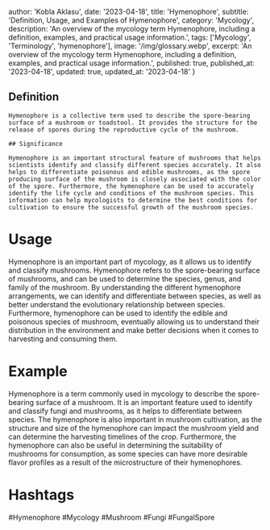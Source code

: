 
  author: 'Kobla Aklasu',
  date: '2023-04-18',
  title: 'Hymenophore',
  subtitle: 'Definition, Usage, and Examples of Hymenophore',
  category: 'Mycology',
  description: 'An overview of the mycology term Hymenophore, including a definition, examples, and practical usage information.',
  tags: ['Mycology', 'Terminology', 'hymenophore'],
  image: '/img/glossary.webp',
  excerpt: 'An overview of the mycology term Hymenophore, including a definition, examples, and practical usage information.',
  published: true,
  published_at: '2023-04-18',
  updated: true,
  updated_at: '2023-04-18'
}




## Definition
    
    Hymenophore is a collective term used to describe the spore-bearing surface of a mushroom or toadstool. It provides the structure for the release of spores during the reproductive cycle of the mushroom.
    
    ## Significance
    
    Hymenophore is an important structural feature of mushrooms that helps scientists identify and classify different species accurately. It also helps to differentiate poisonous and edible mushrooms, as the spore producing surface of the mushroom is closely associated with the color of the spore. Furthermore, the hymenophore can be used to accurately identify the life cycle and conditions of the mushroom species. This information can help mycologists to determine the best conditions for cultivation to ensure the successful growth of the mushroom species.

# Usage

Hymenophore is an important part of mycology, as it allows us to identify and classify mushrooms. Hymenophore refers to the spore-bearing surface of mushrooms, and can be used to determine the species, genus, and family of the mushroom. By understanding the different hymenophore arrangements, we can identify and differentiate between species, as well as better understand the evolutionary relationship between species. Furthermore, hymenophore can be used to identify the edible and poisonous species of mushroom, eventually allowing us to understand their distribution in the environment and make better decisions when it comes to harvesting and consuming them.

# Example

Hymenophore is a term commonly used in mycology to describe the spore-bearing surface of a mushroom. It is an important feature used to identify and classify fungi and mushrooms, as it helps to differentiate between species. The hymenophore is also important in mushroom cultivation, as the structure and size of the hymenophore can impact the mushroom yield and can determine the harvesting timelines of the crop. Furthermore, the hymenophore can also be useful in determining the suitability of mushrooms for consumption, as some species can have more desirable flavor profiles as a result of the microstructure of their hymenophores.

# Hashtags

#Hymenophore #Mycology #Mushroom #Fungi #FungalSpore


